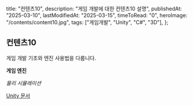   title: "컨텐츠10",
  description: "게임 개발에 대한 컨텐츠10 설명",
  publishedAt: "2025-03-10",
  lastModifiedAt: "2025-03-15",
  timeToRead: "0",
  heroImage: "/contents/content10.jpg",
  tags: ["게임개발", "Unity", "C#", "3D"],
};

## 컨텐츠10

게임 개발 기초와 엔진 사용법을 다룹니다.

**게임 엔진**

_물리 시뮬레이션_

[Unity 문서](https://unity.com)
